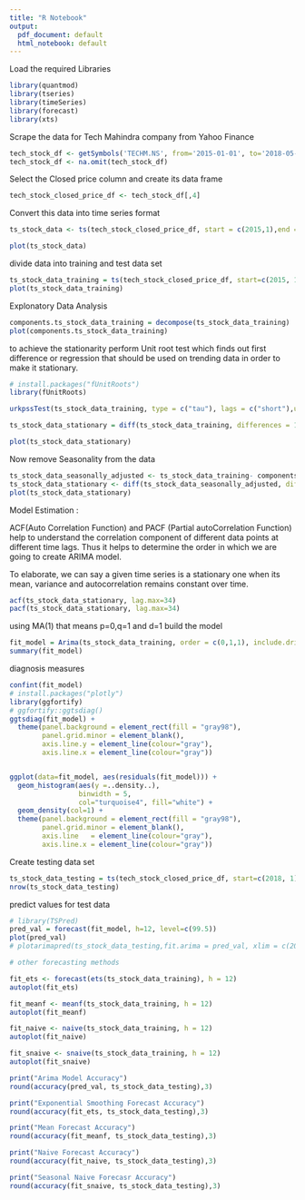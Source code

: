---
title: "R Notebook"
output:
  pdf_document: default
  html_notebook: default
---

Load the required Libraries
```{r}
library(quantmod)
library(tseries)
library(timeSeries)
library(forecast)
library(xts)

```
Scrape the data for Tech Mahindra company from Yahoo Finance
```{r}
tech_stock_df <- getSymbols('TECHM.NS', from='2015-01-01', to='2018-05-01',auto.assign = FALSE)
tech_stock_df <- na.omit(tech_stock_df)
```
Select the Closed price column and create its data frame
```{r}
tech_stock_closed_price_df <- tech_stock_df[,4]
```
Convert this data into time series format
```{r}
ts_stock_data <- ts(tech_stock_closed_price_df, start = c(2015,1),end = c(2018,5), frequency = 12 )

plot(ts_stock_data)
```

divide data into training and test data set
```{r}
ts_stock_data_training = ts(tech_stock_closed_price_df, start=c(2015, 1), end=c(2017, 12), freq=12)
plot(ts_stock_data_training)
```
Explonatory Data Analysis
```{r}
components.ts_stock_data_training = decompose(ts_stock_data_training)
plot(components.ts_stock_data_training)
```
to achieve the stationarity perform Unit root test which finds out first difference or regression that should be used on trending data in order to make it stationary. 
```{r}
# install.packages("fUnitRoots")
library(fUnitRoots)

urkpssTest(ts_stock_data_training, type = c("tau"), lags = c("short"),use.lag = NULL, doplot = TRUE )

ts_stock_data_stationary = diff(ts_stock_data_training, differences = 1)

plot(ts_stock_data_stationary)

```
Now remove Seasonality from the data
```{r}
ts_stock_data_seasonally_adjusted <- ts_stock_data_training- components.ts_stock_data_training$seasonal
ts_stock_data_stationary <- diff(ts_stock_data_seasonally_adjusted, differences=1)
plot(ts_stock_data_stationary)
```
Model Estimation :

ACF(Auto Correlation Function) and PACF (Partial autoCorrelation Function) help to understand the correlation component of different data points at different time lags. Thus it helps to determine the order in which we are going to create ARIMA model.

To elaborate, we can say a given time series is a stationary one when its mean, variance and autocorrelation remains constant over time.
```{r}
acf(ts_stock_data_stationary, lag.max=34)
pacf(ts_stock_data_stationary, lag.max=34)
```
using MA(1) that means p=0,q=1 and d=1
build the model
```{r}
fit_model = Arima(ts_stock_data_training, order = c(0,1,1), include.drift = TRUE)
summary(fit_model)
```
diagnosis measures
```{r}
confint(fit_model)
# install.packages("plotly")
library(ggfortify)
# ggfortify::ggtsdiag()
ggtsdiag(fit_model) +
  theme(panel.background = element_rect(fill = "gray98"),
        panel.grid.minor = element_blank(),
        axis.line.y = element_line(colour="gray"),
        axis.line.x = element_line(colour="gray"))


ggplot(data=fit_model, aes(residuals(fit_model))) +
  geom_histogram(aes(y =..density..),  
                 binwidth = 5,
                 col="turquoise4", fill="white") +
  geom_density(col=1) +
  theme(panel.background = element_rect(fill = "gray98"),
        panel.grid.minor = element_blank(),
        axis.line   = element_line(colour="gray"),
        axis.line.x = element_line(colour="gray")) 
```
Create testing data set
```{r}
ts_stock_data_testing = ts(tech_stock_closed_price_df, start=c(2018, 1), freq=12)
nrow(ts_stock_data_testing)
```
predict values for test data

```{r}
# library(TSPred)
pred_val = forecast(fit_model, h=12, level=c(99.5))
plot(pred_val)
# plotarimapred(ts_stock_data_testing,fit.arima = pred_val, xlim = c(2018, 2019) )
```
```{r}
# other forecasting methods

fit_ets <- forecast(ets(ts_stock_data_training), h = 12)
autoplot(fit_ets)

```
```{r}
fit_meanf <- meanf(ts_stock_data_training, h = 12)
autoplot(fit_meanf)
```
```{r}
fit_naive <- naive(ts_stock_data_training, h = 12)
autoplot(fit_naive)
```
```{r}
fit_snaive <- snaive(ts_stock_data_training, h = 12) 
autoplot(fit_snaive)
```

```{r}
print("Arima Model Accuracy")
round(accuracy(pred_val, ts_stock_data_testing),3)

print("Exponential Smoothing Forecast Accuracy")
round(accuracy(fit_ets, ts_stock_data_testing),3)

print("Mean Forecast Accuracy")
round(accuracy(fit_meanf, ts_stock_data_testing),3)

print("Naive Forecast Accuracy")
round(accuracy(fit_naive, ts_stock_data_testing),3)

print("Seasonal Naive Forecasr Accuracy")
round(accuracy(fit_snaive, ts_stock_data_testing),3)

```





